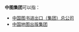 '''中图集团'''可以指：
*[[中国图书进出口（集团）总公司|中国图书进出口（集团）总公司]]
*[[中国地图出版集团|中国地图出版集团]]

{{disambig|Z中|Cat=四字组织机构消歧义}}